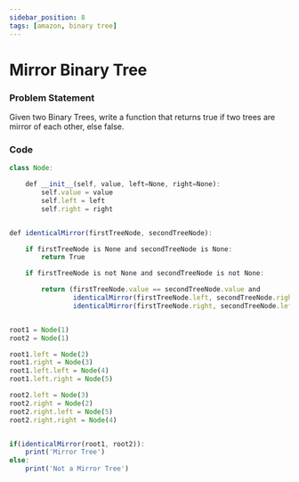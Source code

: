 ```yaml
---
sidebar_position: 8
tags: [amazon, binary tree]
---
```


# Mirror Binary Tree

### Problem Statement

Given two Binary Trees, write a function that returns true if two trees are
mirror of each other, else false.

<!-- <iframe width="768" height="432" src="https://miro.com/app/live-embed/o9J_l7I441E=/?moveToViewport=-2029,-243,992,463" frameBorder="0" scrolling="no" allowFullScreen></iframe> -->

### Code

```jsx title="python code"
class Node:

    def __init__(self, value, left=None, right=None):
        self.value = value
        self.left = left
        self.right = right


def identicalMirror(firstTreeNode, secondTreeNode):

    if firstTreeNode is None and secondTreeNode is None:
        return True

    if firstTreeNode is not None and secondTreeNode is not None:

        return (firstTreeNode.value == secondTreeNode.value and
                identicalMirror(firstTreeNode.left, secondTreeNode.right) and
                identicalMirror(firstTreeNode.right, secondTreeNode.left))


root1 = Node(1)
root2 = Node(1)

root1.left = Node(2)
root1.right = Node(3)
root1.left.left = Node(4)
root1.left.right = Node(5)

root2.left = Node(3)
root2.right = Node(2)
root2.right.left = Node(5)
root2.right.right = Node(4)


if(identicalMirror(root1, root2)):
    print('Mirror Tree')
else:
    print('Not a Mirror Tree')
```
